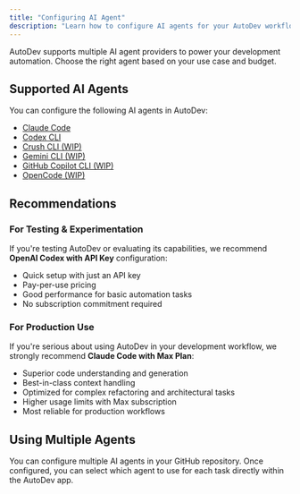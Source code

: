 ```yaml
---
title: "Configuring AI Agent"
description: "Learn how to configure AI agents for your AutoDev workflow"
---
```


AutoDev supports multiple AI agent providers to power your development automation. Choose the right agent based on your use case and budget.

## Supported AI Agents

You can configure the following AI agents in AutoDev:

- [Claude Code](/autodev/ai-agents/claude-code)
- [Codex CLI](/autodev/ai-agents/codex-cli)
- [Crush CLI (WIP)](/autodev/ai-agents/crush-cli)
- [Gemini CLI (WIP)](/autodev/ai-agents/gemini-cli)
- [GitHub Copilot CLI (WIP)](/autodev/ai-agents/github-copilot-cli)
- [OpenCode (WIP)](/autodev/ai-agents/opencode)

## Recommendations

### For Testing & Experimentation

If you're testing AutoDev or evaluating its capabilities, we recommend **OpenAI Codex with API Key** configuration:

- Quick setup with just an API key
- Pay-per-use pricing
- Good performance for basic automation tasks
- No subscription commitment required

### For Production Use

If you're serious about using AutoDev in your development workflow, we strongly recommend **Claude Code with Max Plan**:

- Superior code understanding and generation
- Best-in-class context handling
- Optimized for complex refactoring and architectural tasks
- Higher usage limits with Max subscription
- Most reliable for production workflows

## Using Multiple Agents

You can configure multiple AI agents in your GitHub repository. Once configured, you can select which agent to use for each task directly within the AutoDev app.

